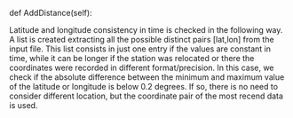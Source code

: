 def AddDistance(self):

Latitude and longitude consistency in time is checked in the following way.
A list is created extracting all the possible distinct pairs [lat,lon] from the input file.
This list consists in just one entry if the values are constant in time, while it can be longer if the station was
relocated or there the coordinates were recorded in different format/precision.
In this case, we check if the absolute difference between the minimum and maximum value of the latitude or longitude is below
0.2 degrees. If so, there is no need to consider different location, but the coordinate pair of the most recend data is used.


